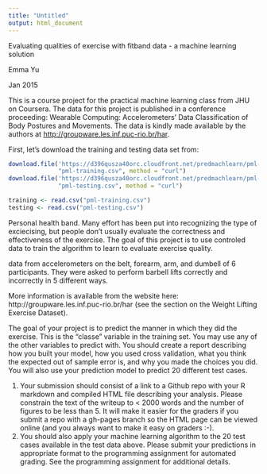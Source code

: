 ```yaml
---
title: "Untitled"
output: html_document
---
```


Evaluating qualities of exercise with fitband data
- a machine learning solution

Emma Yu

Jan 2015

This is a course project for the practical machine learning class from JHU on Coursera. The data for this project is published in a conference proceeding: Wearable Computing: Accelerometers' Data Classification of Body Postures and Movements. The data is kindly made available by the authors at <http://groupware.les.inf.puc-rio.br/har>.

First, let's download the training and testing data set from: 
```r
download.file('https://d396qusza40orc.cloudfront.net/predmachlearn/pml-training.csv', 
              "pml-training.csv", method = "curl")
download.file('https://d396qusza40orc.cloudfront.net/predmachlearn/pml-testing.csv', 
              "pml-testing.csv", method = "curl")

training <- read.csv("pml-training.csv")
testing <- read.csv("pml-testing.csv")
```

Personal health band. Many effort has been put into recognizing the type of exciecising, but people don't usually evaluate the correctness and effectiveness of the exercise. The goal of this project is to use controled data to train the algorithm to learn to evaluate exercise quality.


data from accelerometers on the belt, forearm, arm, and dumbell of 6 participants. They were asked to perform barbell lifts correctly and incorrectly in 5 different ways.

More information is available from the website here: http://groupware.les.inf.puc-rio.br/har (see the section on the Weight Lifting Exercise Dataset). 

The goal of your project is to predict the manner in which they did the exercise. This is the "classe" variable in the training set. You may use any of the other variables to predict with. You should create a report describing how you built your model, how you used cross validation, what you think the expected out of sample error is, and why you made the choices you did. You will also use your prediction model to predict 20 different test cases. 

1. Your submission should consist of a link to a Github repo with your R markdown and compiled HTML file describing your analysis. Please constrain the text of the writeup to < 2000 words and the number of figures to be less than 5. It will make it easier for the graders if you submit a repo with a gh-pages branch so the HTML page can be viewed online (and you always want to make it easy on graders :-).
2. You should also apply your machine learning algorithm to the 20 test cases available in the test data above. Please submit your predictions in appropriate format to the programming assignment for automated grading. See the programming assignment for additional details. 


